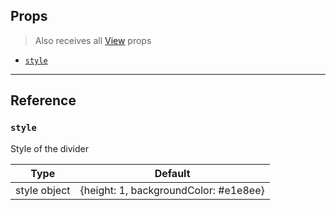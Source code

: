 ## Props

> Also receives all
> [View](https://reactnative.dev/docs/view#props) props

- [`style`](#style)

---

## Reference

### `style`

Style of the divider

|     Type     |                Default                |
| :----------: | :-----------------------------------: |
| style object | {height: 1, backgroundColor: #e1e8ee} |
